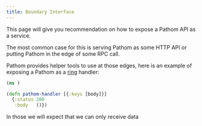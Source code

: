 ```yaml
---
title: Boundary Interface
---
```


This page will give you recommendation on how to expose a Pathom API as a service.

The most common case for this is serving Pathom as some HTTP API or putting Pathom
in the edge of some RPC call.

Pathom provides helper tools to use at those edges, here is an example of exposing
a Pathom as a [ring](https://github.com/ring-clojure/ring) handler:

```clojure
(ns )

(defn pathom-handler [{:keys [body]}]
  {:status 200
   :body   ()})
```

In those we will expect that we can only receive data
